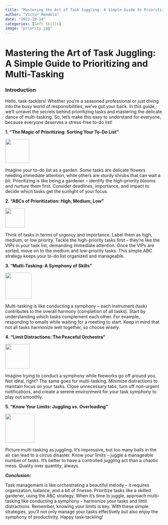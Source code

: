 ```yaml
---
title: "Mastering the Art of Task Juggling: A Simple Guide to Prioritizing and Multi-Tasking"
author: "Victor Mandela"
date: "2022-10-14"
categories: [Soft Skills]
image: "priority.jpg"
---
```


# Mastering the Art of Task Juggling: A Simple Guide to Prioritizing and Multi-Tasking

### Introduction

Hello, task-tacklers! Whether you're a seasoned professional or just diving into the busy world of responsibilities, we've got your back. In this guide, we'll unravel the secrets behind prioritizing tasks and mastering the delicate dance of multi-tasking. So, let's make this easy to understand for everyone, because everyone deserves a stress-free to-do list!

**1. "The Magic of Prioritizing: Sorting Your To-Do List"**

![](images/Lego%20Organization%20Storage%20Solution%20Ideas.jpg){fig-align="center" width="77"}

Imagine your to-do list as a garden. Some tasks are delicate flowers needing immediate attention, while others are sturdy shrubs that can wait a bit. Prioritizing is like being a gardener -- identify the high-priority blooms and nurture them first. Consider deadlines, importance, and impact to decide which tasks get the sunlight of your focus.

**2. "ABCs of Prioritization: High, Medium, Low"**

![](images/Hand%20held%20beam%20balance%20scale%20silhouette%20vector%20art….jpg){fig-align="center" width="63"}

Think of tasks in terms of urgency and importance. Label them as high, medium, or low priority. Tackle the high-priority tasks first -- they're like the VIPs in your task list, demanding immediate attention. Once the VIPs are sorted, move on to the medium and low-priority tasks. This simple ABC strategy keeps your to-do list organized and manageable.

**3. "Multi-Tasking: A Symphony of Skills"**

![](images/Rubiks%20Cube%20PNG%20Image,%20Rubiks%20Cube%20Toys%20Exercise%20Memory,%20Brain%20Game,%20Toy,%20Magic%20Blocks%20PNG%20Image%20For%20Free%20Download.jpg){fig-align="center" width="84"}

Multi-tasking is like conducting a symphony -- each instrument (task) contributes to the overall harmony (completion of all tasks). Start by understanding which tasks complement each other. For example, responding to emails while waiting for a meeting to start. Keep in mind that not all tasks harmonize well together, so choose wisely.

**4. "Limit Distractions: The Peaceful Orchestra"**

![](images/Download%20Person%20Looking%20In%20Binoculars%20Illustration%20for%20free.jpg){fig-align="center" width="79"}

Imagine trying to conduct a symphony while fireworks go off around you. Not ideal, right? The same goes for multi-tasking. Minimize distractions to maintain focus on your tasks. Close unnecessary tabs, turn off non-urgent notifications, and create a serene environment for your task symphony to play out smoothly.

**5. "Know Your Limits: Juggling vs. Overloading"**

![](images/Premium%20Vector%20_%20Steam%20from%20the%20ears%20and%20sparks%20from%20the%20head_.jpg){fig-align="center" width="93"}

Picture multi-tasking as juggling. It's impressive, but too many balls in the air can lead to a circus disaster. Know your limits -- juggle a manageable number of tasks. It's better to have a controlled juggling act than a chaotic mess. Quality over quantity, always.

***Conclusion:***

Task management is like orchestrating a beautiful melody -- it requires organization, balance, and a bit of finesse. Prioritize tasks like a skilled gardener, using the ABC strategy. When it's time to juggle, approach multi-tasking like conducting a symphony -- harmonize your tasks and limit distractions. Remember, knowing your limits is key. With these simple strategies, you'll not only manage your tasks effectively but also enjoy the symphony of productivity. Happy task-tackling!
